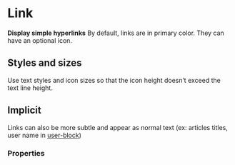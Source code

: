 # Link <ReactStabilityFlag status="unstable" />

**Display simple hyperlinks**
By default, links are in primary color. They can have an optional icon.

<DemoBlock demo="default" withThemeSwitcher />

## Styles and sizes

Use text styles and icon sizes so that the icon height doesn’t exceed the text line height.

<DemoBlock demo="sizes" withThemeSwitcher />

## Implicit

Links can also be more subtle and appear as normal text (ex: articles titles, user name in [user-block](../user-block))

<DemoBlock demo="implicit" withThemeSwitcher />

### Properties

<PropTable component="Link" />
